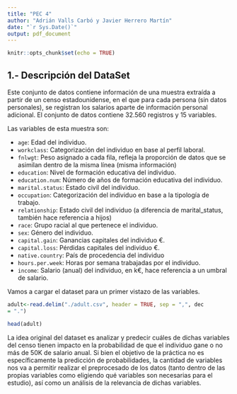 ```yaml
---
title: "PEC 4"
author: "Adrián Valls Carbó y Javier Herrero Martín"
date: "`r Sys.Date()`"
output: pdf_document
---
```


```r
knitr::opts_chunk$set(echo = TRUE)
```


## 1.- Descripción del DataSet

Este conjunto de datos contiene información de una muestra extraída a partir de un censo estadounidense, en el que para
cada persona (sin datos personales), se registran los salarios aparte de información personal adicional. El conjunto de datos contiene
32.560 registros y 15 variables.


Las variables de esta muestra son:

* `age`: Edad del individuo.
* `workclass`: Categorización del individuo en base al perfil laboral.
* `fnlwgt`: Peso asignado a cada fila, refleja la proporción de datos que se asimilan dentro de la misma línea (misma información)
* `education`: Nivel de formación educativa del individuo.
* `education.num`: Número de años de formación educativa del individuo.
* `marital.status`: Estado civil del individuo.
* `occupation`: Categorización del individuo en base a la tipología de trabajo.
* `relationship`: Estado civil del individuo (a diferencia de marital_status, también hace referencia a hijos)
* `race`: Grupo racial al que pertenece el individuo.
* `sex`: Género del individuo.
* `capital.gain`: Ganancias capitales del individuo €.
* `capital.loss`: Pérdidas capitales del individuo €.
* `native.country`: País de procedencia del individuo
* `hours.per.week`: Horas por semana trabajadas por el individuo.
* `income`: Salario (anual) del individuo, en k€, hace referencia a un umbral de salario.


Vamos a cargar el dataset para un primer vistazo de las variables.

```r
adult<-read.delim("./adult.csv", header = TRUE, sep = ",", dec 
= ".")

head(adult)

```

La idea original del dataset es analizar y predecir cuáles de dichas variables del censo tienen impacto en la probabilidad de que el individuo gane
o no más de 50K de salario anual.
Si bien el objetivo de la práctica no es específicamente la predicción de probabilidades, la cantidad de variables nos va a permitir realizar el 
preprocesado de los datos (tanto dentro de las propias variables como eligiendo qué variables son necesarias para el estudio), así como un 
análisis de la relevancia de dichas variables.  




